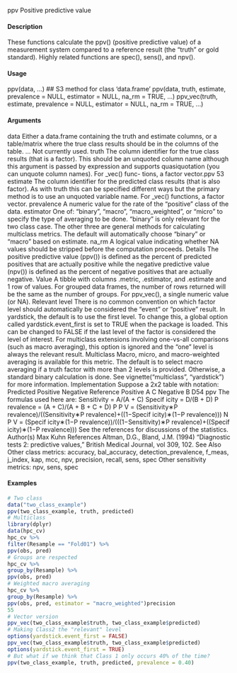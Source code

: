 ppv
Positive predictive value

#### Description

These functions calculate the ppv() (positive predictive value) of a measurement system compared
to a reference result (the "truth" or gold standard). Highly related functions are spec(), sens(),
and npv().

#### Usage

ppv(data, ...)
## S3 method for class 'data.frame'
ppv(data, truth, estimate, prevalence = NULL,
estimator = NULL, na_rm = TRUE, ...)
ppv_vec(truth, estimate, prevalence = NULL, estimator = NULL,
na_rm = TRUE, ...)

#### Arguments

data Either a data.frame containing the truth and estimate columns, or a table/matrix
where the true class results should be in the columns of the table.
... Not currently used.
truth The column identifier for the true class results (that is a factor). This should be
an unquoted column name although this argument is passed by expression and
supports quasiquotation (you can unquote column names). For _vec() func-
tions, a factor vector.ppv
53
estimate The column identifier for the predicted class results (that is also factor). As
with truth this can be specified different ways but the primary method is to use
an unquoted variable name. For _vec() functions, a factor vector.
prevalence A numeric value for the rate of the "positive" class of the data.
estimator One of: "binary", "macro", "macro_weighted", or "micro" to specify the
type of averaging to be done. "binary" is only relevant for the two class case.
The other three are general methods for calculating multiclass metrics. The
default will automatically choose "binary" or "macro" based on estimate.
na_rm A logical value indicating whether NA values should be stripped before the
computation proceeds.
Details
The positive predictive value (ppv()) is defined as the percent of predicted positives that are actually
positive while the negative predictive value (npv()) is defined as the percent of negative positives
that are actually negative.
Value
A tibble with columns .metric, .estimator, and .estimate and 1 row of values.
For grouped data frames, the number of rows returned will be the same as the number of groups.
For ppv_vec(), a single numeric value (or NA).
Relevant level
There is no common convention on which factor level should automatically be considered the
"event" or "positive" result. In yardstick, the default is to use the first level. To change this, a
global option called yardstick.event_first is set to TRUE when the package is loaded. This can
be changed to FALSE if the last level of the factor is considered the level of interest. For multiclass
extensions involving one-vs-all comparisons (such as macro averaging), this option is ignored and
the "one" level is always the relevant result.
Multiclass
Macro, micro, and macro-weighted averaging is available for this metric. The default is to select
macro averaging if a truth factor with more than 2 levels is provided. Otherwise, a standard binary
calculation is done. See vignette("multiclass", "yardstick") for more information.
Implementation
Suppose a 2x2 table with notation:
Predicted
Positive
Negative
Reference
Positive
A
C
Negative
B
D54
ppv
The formulas used here are:
Sensitivity = A/(A + C)
Specif icity = D/(B + D)
P revalence = (A + C)/(A + B + C + D)
P P V = (Sensitivity∗P revalence)/((Sensitivity∗P revalence)+((1−Specif icity)∗(1−P revalence)))
N P V = (Specif icity∗(1−P revalence))/(((1−Sensitivity)∗P revalence)+((Specif icity)∗(1−P revalence)))
See the references for discussions of the statistics.
Author(s)
Max Kuhn
References
Altman, D.G., Bland, J.M. (1994) “Diagnostic tests 2: predictive values,” British Medical Journal,
vol 309, 102.
See Also
Other class metrics: accuracy, bal_accuracy, detection_prevalence, f_meas, j_index, kap,
mcc, npv, precision, recall, sens, spec
Other sensitivity metrics: npv, sens, spec

#### Examples
```r
# Two class
data("two_class_example")
ppv(two_class_example, truth, predicted)
# Multiclass
library(dplyr)
data(hpc_cv)
hpc_cv %>%
filter(Resample == "Fold01") %>%
ppv(obs, pred)
# Groups are respected
hpc_cv %>%
group_by(Resample) %>%
ppv(obs, pred)
# Weighted macro averaging
hpc_cv %>%
group_by(Resample) %>%
ppv(obs, pred, estimator = "macro_weighted")precision
55
# Vector version
ppv_vec(two_class_example$truth, two_class_example$predicted)
# Making Class2 the "relevant" level
options(yardstick.event_first = FALSE)
ppv_vec(two_class_example$truth, two_class_example$predicted)
options(yardstick.event_first = TRUE)
# But what if we think that Class 1 only occurs 40% of the time?
ppv(two_class_example, truth, predicted, prevalence = 0.40)
```
